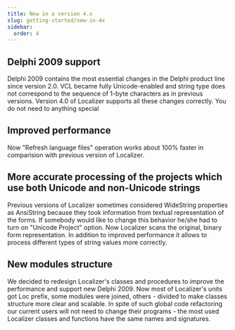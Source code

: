 ```yaml
---
title: New in a version 4.x
slug: getting-started/new-in-4x
sidebar:
  order: 4
---
```


## **Delphi 2009 support**

Delphi 2009 contains the most essential changes in the Delphi product line since version 2.0. VCL became fully Unicode-enabled and string type does not correspond to the sequence of 1-byte characters as in previous versions.
Version 4.0 of Localizer supports all these changes correctly. You do not need to anything special

## **Improved performance**

Now "Refresh language files" operation works about 100% faster in comparision with previous version of Localizer.

## **More accurate processing of the projects which use both Unicode and non-Unicode strings**

Previous versions of Localizer sometimes considered WideString properties as AnsiString because they took information from textual representation of the forms. If somebody would like to change this behavior he/she had to turn on "Unicode Project" option.
Now Localizer scans the original, binary form representation. In addition to improved performance it allows to process different types of string values more correctly.

## **New modules structure**

We decided to redesign Localizer's classes and procedures to improve the performance and support new Delphi 2009. Now most of Localizer's units got Loc prefix, some modules were joined, others - divided to make classes structure more clear and scalable.
In spite of such global code refactoring our current users will not need to change their programs - the most used Localizer classes and functions have the same names and signatures. 